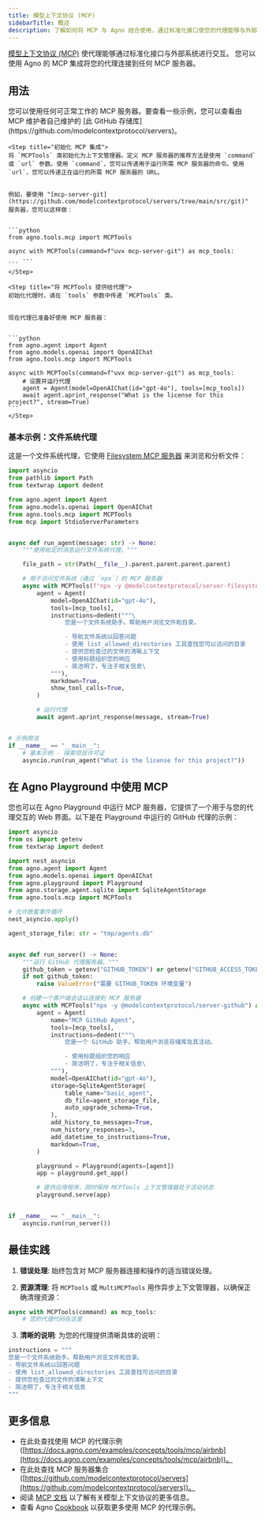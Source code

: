 ```yaml
---
title: 模型上下文协议 (MCP)
sidebarTitle: 概述
description: 了解如何将 MCP 与 Agno 结合使用，通过标准化接口使您的代理能够与外部系统进行交互。
---
```


[模型上下文协议 (MCP)](https://modelcontextprotocol.io) 使代理能够通过标准化接口与外部系统进行交互。
您可以使用 Agno 的 MCP 集成将您的代理连接到任何 MCP 服务器。

## 用法

<Steps>
    <Step title="查找要使用的 MCP 服务器">
    您可以使用任何可正常工作的 MCP 服务器。要查看一些示例，您可以查看由 MCP 维护者自己维护的 [此 GitHub 存储库](https://github.com/modelcontextprotocol/servers)。
    </Step>

    <Step title="初始化 MCP 集成">
    将 `MCPTools` 类初始化为上下文管理器。定义 MCP 服务器的推荐方法是使用 `command` 或 `url` 参数。使用 `command`，您可以传递用于运行所需 MCP 服务器的命令。使用 `url`，您可以传递正在运行的所需 MCP 服务器的 URL。


    例如，要使用 "[mcp-server-git](https://github.com/modelcontextprotocol/servers/tree/main/src/git)" 服务器，您可以这样做：


    ```python
    from agno.tools.mcp import MCPTools

    async with MCPTools(command=f"uvx mcp-server-git") as mcp_tools:
        ...
    ```
    </Step>

    <Step title="将 MCPTools 提供给代理">
    初始化代理时，请在 `tools` 参数中传递 `MCPTools` 类。


    现在代理已准备好使用 MCP 服务器：


    ```python
    from agno.agent import Agent
    from agno.models.openai import OpenAIChat
    from agno.tools.mcp import MCPTools

    async with MCPTools(command=f"uvx mcp-server-git") as mcp_tools:
        # 设置并运行代理
        agent = Agent(model=OpenAIChat(id="gpt-4o"), tools=[mcp_tools])
        await agent.aprint_response("What is the license for this project?", stream=True)
    ```
    </Step>

</Steps>


### 基本示例：文件系统代理

这是一个文件系统代理，它使用 [Filesystem MCP 服务器](https://github.com/modelcontextprotocol/servers/tree/main/src/filesystem) 来浏览和分析文件：

```python filesystem_agent.py
import asyncio
from pathlib import Path
from textwrap import dedent

from agno.agent import Agent
from agno.models.openai import OpenAIChat
from agno.tools.mcp import MCPTools
from mcp import StdioServerParameters


async def run_agent(message: str) -> None:
    """使用给定的消息运行文件系统代理。"""

    file_path = str(Path(__file__).parent.parent.parent.parent)

    # 用于访问文件系统（通过 `npx`）的 MCP 服务器
    async with MCPTools(f"npx -y @modelcontextprotocol/server-filesystem {file_path}") as mcp_tools:
        agent = Agent(
            model=OpenAIChat(id="gpt-4o"),
            tools=[mcp_tools],
            instructions=dedent("""\
                您是一个文件系统助手。帮助用户浏览文件和目录。

                - 导航文件系统以回答问题
                - 使用 list_allowed_directories 工具查找您可以访问的目录
                - 提供您检查过的文件的清晰上下文
                - 使用标题组织您的响应
                - 简洁明了，专注于相关信息\
            """),
            markdown=True,
            show_tool_calls=True,
        )

        # 运行代理
        await agent.aprint_response(message, stream=True)


# 示例用法
if __name__ == "__main__":
    # 基本示例 - 探索项目许可证
    asyncio.run(run_agent("What is the license for this project?"))
```


## 在 Agno Playground 中使用 MCP

您也可以在 Agno Playground 中运行 MCP 服务器，它提供了一个用于与您的代理交互的 Web 界面。以下是在 Playground 中运行的 GitHub 代理的示例：

```python github_playground.py
import asyncio
from os import getenv
from textwrap import dedent

import nest_asyncio
from agno.agent import Agent
from agno.models.openai import OpenAIChat
from agno.playground import Playground
from agno.storage.agent.sqlite import SqliteAgentStorage
from agno.tools.mcp import MCPTools

# 允许嵌套事件循环
nest_asyncio.apply()

agent_storage_file: str = "tmp/agents.db"


async def run_server() -> None:
    """运行 GitHub 代理服务器。"""
    github_token = getenv("GITHUB_TOKEN") or getenv("GITHUB_ACCESS_TOKEN")
    if not github_token:
        raise ValueError("需要 GITHUB_TOKEN 环境变量")

    # 创建一个客户端会话以连接到 MCP 服务器
    async with MCPTools("npx -y @modelcontextprotocol/server-github") as mcp_tools:
        agent = Agent(
            name="MCP GitHub Agent",
            tools=[mcp_tools],
            instructions=dedent("""\
                您是一个 GitHub 助手。帮助用户浏览存储库及其活动。

                - 使用标题组织您的响应
                - 简洁明了，专注于相关信息\
            """),
            model=OpenAIChat(id="gpt-4o"),
            storage=SqliteAgentStorage(
                table_name="basic_agent",
                db_file=agent_storage_file,
                auto_upgrade_schema=True,
            ),
            add_history_to_messages=True,
            num_history_responses=3,
            add_datetime_to_instructions=True,
            markdown=True,
        )

        playground = Playground(agents=[agent])
        app = playground.get_app()

        # 提供应用程序，同时保持 MCPTools 上下文管理器处于活动状态
        playground.serve(app)


if __name__ == "__main__":
    asyncio.run(run_server())
```


## 最佳实践

1. **错误处理**: 始终包含对 MCP 服务器连接和操作的适当错误处理。

2. **资源清理**: 将 `MCPTools` 或 `MultiMCPTools` 用作异步上下文管理器，以确保正确清理资源：
```python
async with MCPTools(command) as mcp_tools:
    # 您的代理代码在这里
```

3. **清晰的说明**: 为您的代理提供清晰具体的说明：

```python
instructions = """
您是一个文件系统助手。帮助用户浏览文件和目录。
- 导航文件系统以回答问题
- 使用 list_allowed_directories 工具查找可访问的目录
- 提供您检查过的文件的清晰上下文
- 简洁明了，专注于相关信息
"""
```

## 更多信息

- 在此处查找使用 MCP 的代理示例 ([https://docs.agno.com/examples/concepts/tools/mcp/airbnb](https://docs.agno.com/examples/concepts/tools/mcp/airbnb))。
- 在此处查找 MCP 服务器集合 ([https://github.com/modelcontextprotocol/servers](https://github.com/modelcontextprotocol/servers))。
- 阅读 [MCP 文档](https://modelcontextprotocol.io/introduction) 以了解有关模型上下文协议的更多信息。
- 查看 Agno [Cookbook](https://github.com/agno-agi/agno/tree/main/cookbook/tools/mcp) 以获取更多使用 MCP 的代理示例。